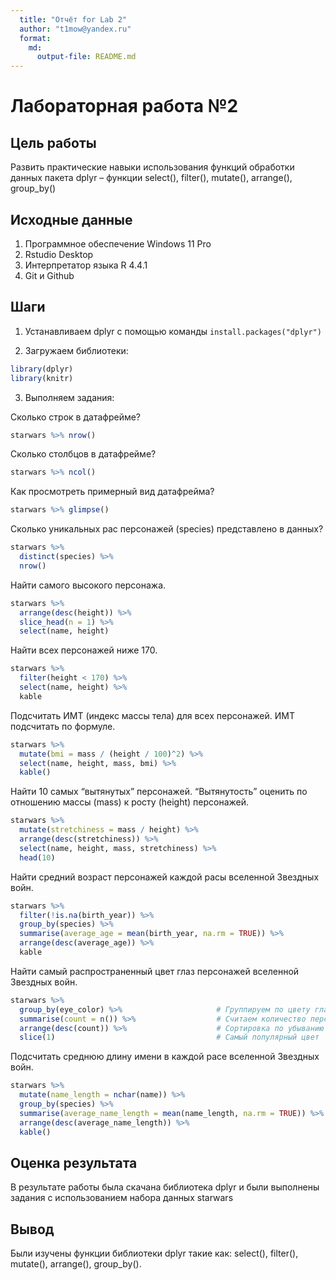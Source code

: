 ```yaml
---
  title: "Отчёт for Lab 2"
  author: "t1mow@yandex.ru"
  format: 
    md: 
      output-file: README.md
---
```


# Лабораторная работа №2

## Цель работы 

Развить практические навыки использования функций обработки данных пакета dplyr – функции select(), filter(), mutate(), arrange(), group_by()

## Исходные данные

  1. Программное обеспечение Windows 11 Pro
  2. Rstudio Desktop
  3. Интерпретатор языка R 4.4.1
  4. Git и Github

## Шаги

 1. Устанавливаем dplyr с помощью команды `install.packages("dplyr")`

 2. Загружаем библиотеки:
 
```r
library(dplyr)
library(knitr)
```

 3. Выполняем задания:

 Сколько строк в датафрейме?

```r
starwars %>% nrow()
```

 Сколько столбцов в датафрейме?

```r
starwars %>% ncol()
```

 Как просмотреть примерный вид датафрейма?

```r
starwars %>% glimpse()
```

 Сколько уникальных рас персонажей (species) представлено в данных?

```r
starwars %>%
  distinct(species) %>%
  nrow()
```

 Найти самого высокого персонажа.

```r
starwars %>%
  arrange(desc(height)) %>%
  slice_head(n = 1) %>%
  select(name, height)
```

 Найти всех персонажей ниже 170.

```r
starwars %>%
  filter(height < 170) %>%
  select(name, height) %>%
  kable
```

 Подсчитать ИМТ (индекс массы тела) для всех персонажей. ИМТ подсчитать по формуле.

```r
starwars %>%
  mutate(bmi = mass / (height / 100)^2) %>%
  select(name, height, mass, bmi) %>%
  kable()
```

 Найти 10 самых “вытянутых” персонажей. “Вытянутость” оценить по отношению массы (mass) к росту (height) персонажей.

```r
starwars %>%
  mutate(stretchiness = mass / height) %>%
  arrange(desc(stretchiness)) %>%            
  select(name, height, mass, stretchiness) %>% 
  head(10)    
```

 Найти средний возраст персонажей каждой расы вселенной Звездных войн.

```r
starwars %>%
  filter(!is.na(birth_year)) %>%              
  group_by(species) %>%                       
  summarise(average_age = mean(birth_year, na.rm = TRUE)) %>% 
  arrange(desc(average_age)) %>%
  kable
```

 Найти самый распространенный цвет глаз персонажей вселенной Звездных войн.

```r
starwars %>%
  group_by(eye_color) %>%                     # Группируем по цвету глаз
  summarise(count = n()) %>%                  # Считаем количество персонажей
  arrange(desc(count)) %>%                    # Сортировка по убыванию
  slice(1)                                    # Самый популярный цвет
```

 Подсчитать среднюю длину имени в каждой расе вселенной Звездных войн.

```r
starwars %>%
  mutate(name_length = nchar(name)) %>%
  group_by(species) %>%                       
  summarise(average_name_length = mean(name_length, na.rm = TRUE)) %>% 
  arrange(desc(average_name_length)) %>%
  kable()
```

## Оценка результата

В результате работы была скачана библиотека dplyr и были выполнены задания с использованием набора данных starwars

## Вывод

Были изучены функции библиотеки dplyr такие как: select(), filter(), mutate(), arrange(), group_by().